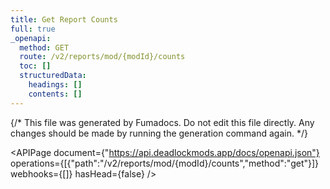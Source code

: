 ---
title: Get Report Counts
full: true
_openapi:
  method: GET
  route: /v2/reports/mod/{modId}/counts
  toc: []
  structuredData:
    headings: []
    contents: []
---

{/* This file was generated by Fumadocs. Do not edit this file directly. Any changes should be made by running the generation command again. */}

<APIPage document={"https://api.deadlockmods.app/docs/openapi.json"} operations={[{"path":"/v2/reports/mod/{modId}/counts","method":"get"}]} webhooks={[]} hasHead={false} />